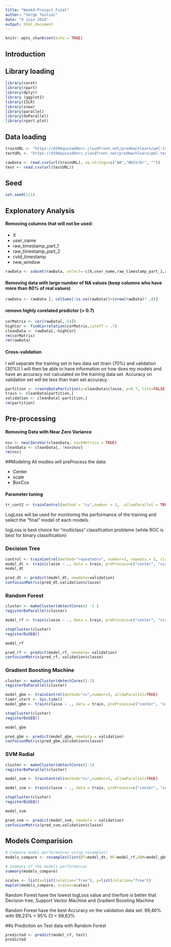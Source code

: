 ```yaml
---
title: "Week4-Project_Final"
author: "Serge Toulzac"
date: "6 juin 2018"
output: html_document
---
```


```r
knitr::opts_chunk$set(echo = TRUE)
```

## Introduction

## Library loading
```r
library(caret)
library(rpart)
library(dplyr)
library (ggplot2)
library(ISLR)
library(snow)
library(parallel)
library(doParallel)
library(rpart.plot)
```
## Data loading
```r
trainURL <- "https://d396qusza40orc.cloudfront.net/predmachlearn/pml-training.csv"
testURL <- "https://d396qusza40orc.cloudfront.net/predmachlearn/pml-testing.csv"

rawData <- read.csv(url(trainURL), na.strings=c("NA","#DIV/0!", ""))
test <- read.csv(url(testURL))
```

## Seed
```r
set.seed(111)
```
## Explonatory Analysis
#### Removing columns that will not be used:
<ul>
<li>X</li><li>user_name</li><li>raw_timestamp_part_1</li><li>raw_timestamp_part_2</li><li>cvtd_timestamp</li><li>new_window</li></ul>

```r
rawData <- subset(rawData, select=-c(X,user_name,raw_timestamp_part_1,raw_timestamp_part_2,cvtd_timestamp,new_window))
```

#### Removing data with large number of NA values (keep columns who have more than 80% of real values)

```r
rawData <- rawData [, colSums(!is.na(rawData))>(nrow(rawData)* .8)]
```

#### remove highly corelated predictor (> 0.7)
```r
corMatrix <- cor(rawData[,-54])
highCor <- findCorrelation(corMatrix,cutoff = .7)
cleanData <- rawData[,-highCor]
rm(corMatrix)
rm(rawData)
```

#### Cross-validation

I will separate the training set in two data set (train (70%) and validation (30%))
I will then be able to have information on how does my models and have an accuracy not calculated on the training data set.
Accuracy on validation set will be less than train set accuracy.


```r
partition <- createDataPartition(y=cleanData$classe, p=0.7, list=FALSE)
train <- cleanData[partition,]
validation <- cleanData[-partition,]
rm(partition)
```


## Pre-processing

#### Removing Data with Near Zero Variance
```r
nsv <- nearZeroVar(cleanData, saveMetrics = TRUE)
cleanData <- cleanData[, !nsv$nzv]
rm(nsv)
```


##Modeling
All modles will preProcess the data:
<ul>
<li>Center</li>
<li>scale</li>
<li>BoxCox</li>
</ul>


#### Parameter tuning
```r
tr_cont2 <- trainControl(method = "cv",number = 5,  allowParallel = TRUE, classProbs = TRUE, summaryFunction=mnLogLoss)
```

LogLoss will be used for monitoring the performance of the training and select the "final" model of each models.

logLoss is best choice for "multiclass" classifcation probleme (while ROC  is best for binary classification)


### Decision Tree
```r
control <- trainControl(method="repeatedcv", number=3, repeats = 5, classProbs=TRUE, summaryFunction=mnLogLoss)
model_dt <- train(classe ~ ., data = train, preProcess=c("center", "scale", "BoxCox"), trControl=tr_cont2, method="rpart", metric="logLoss")
model_dt

pred_dt <- predict(model_dt, newdata=validation)
confusionMatrix(pred_dt,validation$classe)
```


### Random Forest
```r
cluster <- makeCluster(detectCores() -1 ) 
registerDoParallel(cluster)

model_rf <- train(classe ~ ., data = train, preProcess=c("center", "scale","BoxCox"), method = "rf", metric="logLoss", trControl = tr_cont2, verbose = FALSE)

stopCluster(cluster)
registerDoSEQ()

model_rf

pred_rf <- predict(model_rf, newdata= validation)
confusionMatrix(pred_rf, validation$classe)

```

### Gradient Boosting Machine

```r
cluster <- makeCluster(detectCores()-1) 
registerDoParallel(cluster)

model_gbm <- trainControl(method="cv",number=5, allowParallel=TRUE)
timer_start <- Sys.time()
model_gbm <- train(classe ~ ., data = train, preProcess=c("center", "scale","BoxCox"), method = "gbm", metric="logLoss",  trControl = tr_cont2, verbose =FALSE)

stopCluster(cluster)
registerDoSEQ()

model_gbm

pred_gbm <- predict(model_gbm, newdata = validation)
confusionMatrix(pred_gbm,validation$classe)


```

### SVM Radial

```r
cluster <- makeCluster(detectCores()-1) 
registerDoParallel(cluster)

model_svm <- trainControl(method="cv",number=5, allowParallel=TRUE)

model_svm <- train(classe ~ ., data = train, preProcess=c("center", "scale","BoxCox"), method = "svmRadial",  tuneLength=5, metric="logLoss",  trControl = tr_cont2, verbose =FALSE)

stopCluster(cluster)
registerDoSEQ()

model_svm

pred_svm <- predict(model_svm, newdata = validation)
confusionMatrix(pred_svm,validation$classe)


```



## Models Comparision

```r
# Compare model performances using resample()
models_compare <- resamples(list(DT=model_dt, RF=model_rf,GBM=model_gbm,SVM=model_svm))

# Summary of the models performances
summary(models_compare)

scales <- list(x=list(relation="free"), y=list(relation="free"))
bwplot(models_compare, scales=scales)
```

Random Forest have the lowest logLoss value and therfore is better that Decision tree, Support Vector Machine and Gradient Boosting Machine

Random Forest have the best Accuracy on the validation data set: 99,46% with  99,23% < 95% CI < 99,63% 

##s Prediction on Test data with Random Forest

```r
predicted <- predict(model_rf, test)
predicted

```

